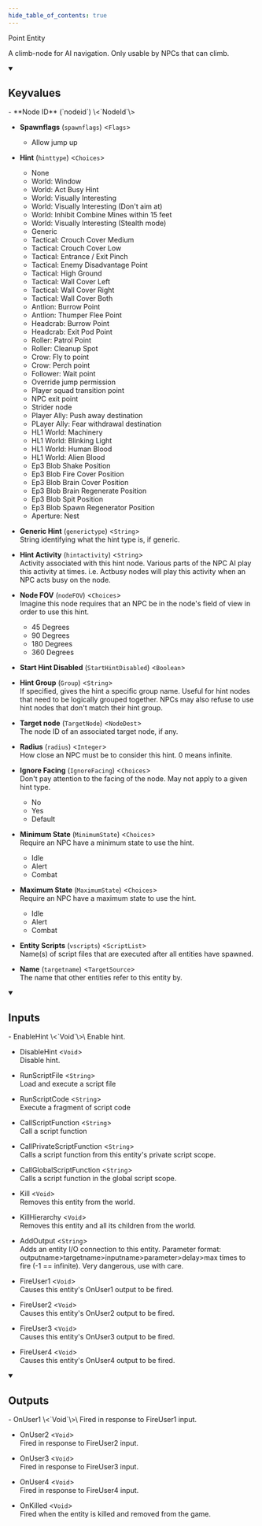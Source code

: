 ```yaml
---
hide_table_of_contents: true
---
```


Point Entity

A climb-node for AI navigation. Only usable by NPCs that can climb.

<details open>
<summary><h2>Keyvalues</h2></summary>
- **Node ID** (`nodeid`) \<`NodeId`\>

- **Spawnflags** (`spawnflags`) \<`Flags`\>
  - Allow jump up 


- **Hint** (`hinttype`) \<`Choices`\>
  - None 
  - World: Window 
  - World: Act Busy Hint 
  - World: Visually Interesting 
  - World: Visually Interesting (Don't aim at) 
  - World: Inhibit Combine Mines within 15 feet 
  - World: Visually Interesting (Stealth mode) 
  - Generic 
  - Tactical: Crouch Cover Medium 
  - Tactical: Crouch Cover Low 
  - Tactical: Entrance / Exit Pinch 
  - Tactical: Enemy Disadvantage Point 
  - Tactical: High Ground 
  - Tactical: Wall Cover Left 
  - Tactical: Wall Cover Right 
  - Tactical: Wall Cover Both 
  - Antlion: Burrow Point 
  - Antlion: Thumper Flee Point 
  - Headcrab: Burrow Point 
  - Headcrab: Exit Pod Point 
  - Roller: Patrol Point 
  - Roller: Cleanup Spot 
  - Crow: Fly to point 
  - Crow: Perch point 
  - Follower: Wait point 
  - Override jump permission 
  - Player squad transition point 
  - NPC exit point 
  - Strider node 
  - Player Ally: Push away destination 
  - PLayer Ally: Fear withdrawal destination 
  - HL1 World: Machinery 
  - HL1 World: Blinking Light 
  - HL1 World: Human Blood 
  - HL1 World: Alien Blood 
  - Ep3 Blob Shake Position 
  - Ep3 Blob Fire Cover Position 
  - Ep3 Blob Brain Cover Position 
  - Ep3 Blob Brain Regenerate Position 
  - Ep3 Blob Spit Position 
  - Ep3 Blob Spawn Regenerator Position 
  - Aperture: Nest 


- **Generic Hint** (`generictype`) \<`String`\>\
String identifying what the hint type is, if generic.

- **Hint Activity** (`hintactivity`) \<`String`\>\
Activity associated with this hint node. Various parts of the NPC AI play this activity at times. i.e. Actbusy nodes will play this activity when an NPC acts busy on the node.

- **Node FOV** (`nodeFOV`) \<`Choices`\>\
Imagine this node requires that an NPC be in the node's field of view in order to use this hint.
  - 45 Degrees 
  - 90 Degrees 
  - 180 Degrees 
  - 360 Degrees 


- **Start Hint Disabled** (`StartHintDisabled`) \<`Boolean`\>

- **Hint Group** (`Group`) \<`String`\>\
If specified, gives the hint a specific group name.  Useful for hint nodes that need to be logically grouped together. NPCs may also refuse to use hint nodes that don't match their hint group.

- **Target node** (`TargetNode`) \<`NodeDest`\>\
The node ID of an associated target node, if any.

- **Radius** (`radius`) \<`Integer`\>\
How close an NPC must be to consider this hint. 0 means infinite.

- **Ignore Facing** (`IgnoreFacing`) \<`Choices`\>\
Don't pay attention to the facing of the node. May not apply to a given hint type.
  - No 
  - Yes 
  - Default 


- **Minimum State** (`MinimumState`) \<`Choices`\>\
Require an NPC have a minimum state to use the hint.
  - Idle 
  - Alert 
  - Combat 


- **Maximum State** (`MaximumState`) \<`Choices`\>\
Require an NPC have a maximum state to use the hint.
  - Idle 
  - Alert 
  - Combat 


- **Entity Scripts** (`vscripts`) \<`ScriptList`\>\
Name(s) of script files that are executed after all entities have spawned.

- **Name** (`targetname`) \<`TargetSource`\>\
The name that other entities refer to this entity by.


 </details>
<details open>
<summary><h2>Inputs</h2></summary>
- EnableHint \<`Void`\>\
Enable hint.

- DisableHint \<`Void`\>\
Disable hint.

- RunScriptFile \<`String`\>\
Load and execute a script file

- RunScriptCode \<`String`\>\
Execute a fragment of script code

- CallScriptFunction \<`String`\>\
Call a script function

- CallPrivateScriptFunction \<`String`\>\
Calls a script function from this entity's private script scope.

- CallGlobalScriptFunction \<`String`\>\
Calls a script function in the global script scope.

- Kill \<`Void`\>\
Removes this entity from the world.

- KillHierarchy \<`Void`\>\
Removes this entity and all its children from the world.

- AddOutput \<`String`\>\
Adds an entity I/O connection to this entity. Parameter format: outputname&gt;targetname>inputname&gt;parameter&gt;delay&gt;max times to fire (-1 == infinite). Very dangerous, use with care.

- FireUser1 \<`Void`\>\
Causes this entity's OnUser1 output to be fired.

- FireUser2 \<`Void`\>\
Causes this entity's OnUser2 output to be fired.

- FireUser3 \<`Void`\>\
Causes this entity's OnUser3 output to be fired.

- FireUser4 \<`Void`\>\
Causes this entity's OnUser4 output to be fired.


 </details>
<details open>
<summary><h2>Outputs</h2></summary>
- OnUser1 \<`Void`\>\
Fired in response to FireUser1 input.

- OnUser2 \<`Void`\>\
Fired in response to FireUser2 input.

- OnUser3 \<`Void`\>\
Fired in response to FireUser3 input.

- OnUser4 \<`Void`\>\
Fired in response to FireUser4 input.

- OnKilled \<`Void`\>\
Fired when the entity is killed and removed from the game.


 </details>